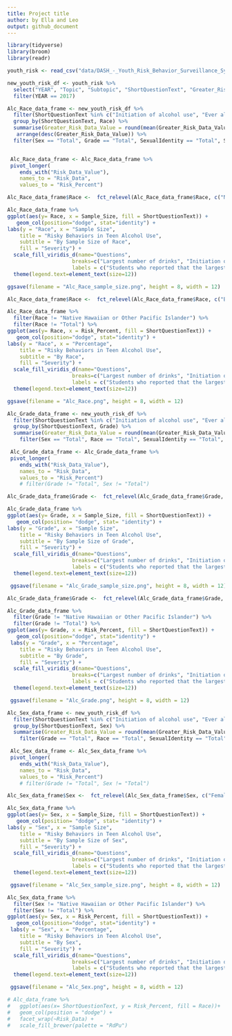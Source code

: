```yaml
---
title: Project title
author: by Ella and Leo
output: github_document
---
```


```r
library(tidyverse)
library(broom)
library(readr)
```

```r
youth_risk <- read_csv("data/DASH_-_Youth_Risk_Behavior_Surveillance_System__YRBSS___High_School____Including_Sexual_Orientation_20240207.csv")

```

```r
new_youth_risk_df <- youth_risk %>% 
  select("YEAR", "Topic", "Subtopic", "ShortQuestionText", "Greater_Risk_Data_Value", "Lesser_Risk_Data_Value", "Sample_Size", "Sex", "Race", "Grade", "SexualIdentity", "SexOfSexualContacts") %>%
  filter(YEAR == 2017)
```

```r
Alc_Race_data_frame <- new_youth_risk_df %>%
  filter(ShortQuestionText %in% c("Initiation of alcohol use", "Ever alcohol use", "Current alcohol use", "Largest number of drinks")) %>%
  group_by(ShortQuestionText, Race) %>%
  summarise(Greater_Risk_Data_Value = round(mean(Greater_Risk_Data_Value, na.rm =TRUE), digits = 0), Sample_Size = Sample_Size, Sex, Grade, SexualIdentity, SexOfSexualContacts)%>%
   arrange(desc(Greater_Risk_Data_Value)) %>%
  filter(Sex == "Total", Grade == "Total", SexualIdentity == "Total", SexOfSexualContacts == "Total")


 Alc_Race_data_frame <- Alc_Race_data_frame %>%
 pivot_longer(
    ends_with("Risk_Data_Value"), 
    names_to = "Risk_Data", 
    values_to = "Risk_Percent")  
```

```r
Alc_Race_data_frame$Race <-  fct_relevel(Alc_Race_data_frame$Race, c("Native Hawaiian or Other Pacific Islander", "Black or African American", "Asian","American Indian or Alaska Native", "Multiple Race", "Hispanic or Latino", "White", "Total")) 

Alc_Race_data_frame %>% 
ggplot(aes(y= Race, x = Sample_Size, fill = ShortQuestionText)) +
   geom_col(position="dodge", stat="identity") +
labs(y = "Race", x = "Sample Size",
    title = "Risky Behaviors in Teen Alcohol Use",
    subtitle = "By Sample Size of Race",
    fill = "Severity") +
  scale_fill_viridis_d(name="Questions",
                     breaks=c("Largest number of drinks", "Initiation of alcohol use", "Ever alcohol use", "Current alcohol use"),
                     labels = c("Students who reported that the largest \nnumber of drinks they had in a row was 10 or more", "Students who had their first drink of \nalcohol before age 13 years", "Students who ever drank alcohol", "Students who currently drink alcohol"))+
  theme(legend.text=element_text(size=12))

ggsave(filename = "Alc_Race_sample_size.png", height = 8, width = 12)
```

```r
Alc_Race_data_frame$Race <-  fct_relevel(Alc_Race_data_frame$Race, c("Black or African American", "Asian", "American Indian or Alaska Native", "Multiple Race", "Hispanic or Latino", "White", "Total"))

Alc_Race_data_frame %>% 
  filter(Race != "Native Hawaiian or Other Pacific Islander") %>%
  filter(Race != "Total") %>%
ggplot(aes(y= Race, x = Risk_Percent, fill = ShortQuestionText)) +
   geom_col(position="dodge", stat="identity") +
labs(y = "Race", x = "Percentage",
    title = "Risky Behaviors in Teen Alcohol Use",
    subtitle = "By Race",
    fill = "Severity") +
  scale_fill_viridis_d(name="Questions",
                     breaks=c("Largest number of drinks", "Initiation of alcohol use", "Ever alcohol use", "Current alcohol use"),
                     labels = c("Students who reported that the largest \nnumber of drinks they had in a row was 10 or more", "Students who had their first drink of \nalcohol before age 13 years", "Students who ever drank alcohol", "Students who currently drink alcohol")) +
  theme(legend.text=element_text(size=12))

ggsave(filename = "Alc_Race.png", height = 8, width = 12)
```

```r
Alc_Grade_data_frame <- new_youth_risk_df %>%
  filter(ShortQuestionText %in% c("Initiation of alcohol use", "Ever alcohol use", "Current alcohol use", "Largest number of drinks")) %>%
  group_by(ShortQuestionText, Grade) %>%
  summarise(Greater_Risk_Data_Value = round(mean(Greater_Risk_Data_Value, na.rm =TRUE), digits = 0), Sample_Size = Sample_Size, Sex, Race, SexualIdentity, SexOfSexualContacts) %>%
    filter(Sex == "Total", Race == "Total", SexualIdentity == "Total", SexOfSexualContacts == "Total")

 Alc_Grade_data_frame <- Alc_Grade_data_frame %>%
 pivot_longer(
    ends_with("Risk_Data_Value"), 
    names_to = "Risk_Data", 
    values_to = "Risk_Percent") 
    # filter(Grade != "Total", Sex != "Total")
```
```r
Alc_Grade_data_frame$Grade <-  fct_relevel(Alc_Grade_data_frame$Grade,  c("9th", "10th", "11th", "12th", "Total"))

Alc_Grade_data_frame %>% 
ggplot(aes(y= Grade, x = Sample_Size, fill = ShortQuestionText)) +
   geom_col(position= "dodge", stat= "identity") +
labs(y = "Grade", x = "Sample Size",
    title = "Risky Behaviors in Teen Alcohol Use",
    subtitle = "By Sample Size of Grade",
    fill = "Severity") +
  scale_fill_viridis_d(name="Questions",
                     breaks=c("Largest number of drinks", "Initiation of alcohol use", "Ever alcohol use", "Current alcohol use"),
                     labels = c("Students who reported that the largest \nnumber of drinks they had in a row was 10 or more", "Students who had their first drink of \nalcohol before age 13 years", "Students who ever drank alcohol", "Students who currently drink alcohol"))+
  theme(legend.text=element_text(size=12))

 ggsave(filename = "Alc_Grade_sample_size.png", height = 8, width = 12)

```

```r
Alc_Grade_data_frame$Grade <-  fct_relevel(Alc_Grade_data_frame$Grade, c("9th", "10th", "11th", "12th", "Total"))

Alc_Grade_data_frame %>% 
  filter(Grade != "Native Hawaiian or Other Pacific Islander") %>%
  filter(Grade != "Total") %>%
ggplot(aes(y= Grade, x = Risk_Percent, fill = ShortQuestionText)) +
   geom_col(position="dodge", stat="identity") +
 labs(y = "Grade", x = "Percentage",
    title = "Risky Behaviors in Teen Alcohol Use",
    subtitle = "By Grade",
    fill = "Severity") +
  scale_fill_viridis_d(name="Questions",
                     breaks=c("Largest number of drinks", "Initiation of alcohol use", "Ever alcohol use", "Current alcohol use"),
                     labels = c("Students who reported that the largest \nnumber of drinks they had in a row was 10 or more", "Students who had their first drink of \nalcohol before age 13 years", "Students who ever drank alcohol", "Students who currently drink alcohol"))+
  theme(legend.text=element_text(size=12))

 ggsave(filename = "Alc_Grade.png", height = 8, width = 12)

```
```r
Alc_Sex_data_frame <- new_youth_risk_df %>%
  filter(ShortQuestionText %in% c("Initiation of alcohol use", "Ever alcohol use", "Current alcohol use", "Largest number of drinks")) %>%
  group_by(ShortQuestionText, Sex) %>%
  summarise(Greater_Risk_Data_Value = round(mean(Greater_Risk_Data_Value, na.rm =TRUE), digits = 0), Sample_Size = Sample_Size, Grade, Race, SexualIdentity, SexOfSexualContacts) %>%
    filter(Grade == "Total", Race == "Total", SexualIdentity == "Total", SexOfSexualContacts == "Total")

 Alc_Sex_data_frame <- Alc_Sex_data_frame %>%
 pivot_longer(
    ends_with("Risk_Data_Value"), 
    names_to = "Risk_Data", 
    values_to = "Risk_Percent") 
    # filter(Grade != "Total", Sex != "Total")
```
```r
Alc_Sex_data_frame$Sex <-  fct_relevel(Alc_Sex_data_frame$Sex, c("Female","Male", "Total"))

Alc_Sex_data_frame %>% 
ggplot(aes(y= Sex, x = Sample_Size, fill = ShortQuestionText)) +
   geom_col(position= "dodge", stat= "identity") +
labs(y = "Sex", x = "Sample Size",
    title = "Risky Behaviors in Teen Alcohol Use",
    subtitle = "By Sample Size of Sex",
    fill = "Severity") +
  scale_fill_viridis_d(name="Questions",
                     breaks=c("Largest number of drinks", "Initiation of alcohol use", "Ever alcohol use", "Current alcohol use"),
                     labels = c("Students who reported that the largest \nnumber of drinks they had in a row was 10 or more", "Students who had their first drink of \nalcohol before age 13 years", "Students who ever drank alcohol", "Students who currently drink alcohol"))+
  theme(legend.text=element_text(size=12))

 ggsave(filename = "Alc_Sex_sample_size.png", height = 8, width = 12)

```

```r
Alc_Sex_data_frame %>% 
  filter(Sex != "Native Hawaiian or Other Pacific Islander") %>%
  filter(Sex != "Total") %>%
ggplot(aes(y= Sex, x = Risk_Percent, fill = ShortQuestionText)) +
   geom_col(position="dodge", stat="identity") +
 labs(y = "Sex", x = "Percentage",
    title = "Risky Behaviors in Teen Alcohol Use",
    subtitle = "By Sex",
    fill = "Severity") +
  scale_fill_viridis_d(name="Questions",
                     breaks=c("Largest number of drinks", "Initiation of alcohol use", "Ever alcohol use", "Current alcohol use"),
                     labels = c("Students who reported that the largest \nnumber of drinks they had in a row was 10 or more", "Students who had their first drink of \nalcohol before age 13 years", "Students who ever drank alcohol", "Students who currently drink alcohol"))+
  theme(legend.text=element_text(size=12))

 ggsave(filename = "Alc_Sex.png", height = 8, width = 12)

```

```r
# Alc_data_frame %>% 
#   ggplot(aes(x= ShortQuestionText, y = Risk_Percent, fill = Race))+
#   geom_col(position = "dodge") +
#   facet_wrap(~Risk_Data) +
#   scale_fill_brewer(palette = "RdPu")
```

